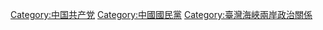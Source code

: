 {{Catmore}}



[[Category:中国共产党|Category:中国共产党]]
[[Category:中國國民黨|Category:中國國民黨]]
[[Category:臺灣海峽兩岸政治關係|Category:臺灣海峽兩岸政治關係]]